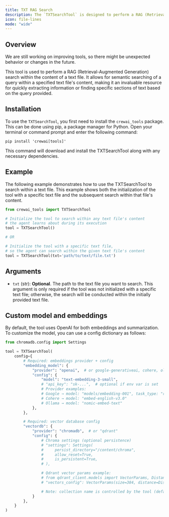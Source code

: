 ```yaml
---
title: TXT RAG Search
description: The `TXTSearchTool` is designed to perform a RAG (Retrieval-Augmented Generation) search within the content of a text file.
icon: file-lines
mode: "wide"
---
```


## Overview

<Note>
    We are still working on improving tools, so there might be unexpected behavior or changes in the future.
</Note>

This tool is used to perform a RAG (Retrieval-Augmented Generation) search within the content of a text file. 
It allows for semantic searching of a query within a specified text file's content, 
making it an invaluable resource for quickly extracting information or finding specific sections of text based on the query provided.

## Installation

To use the `TXTSearchTool`, you first need to install the `crewai_tools` package. 
This can be done using pip, a package manager for Python. 
Open your terminal or command prompt and enter the following command:

```shell
pip install 'crewai[tools]'
```

This command will download and install the TXTSearchTool along with any necessary dependencies.

## Example

The following example demonstrates how to use the TXTSearchTool to search within a text file. 
This example shows both the initialization of the tool with a specific text file and the subsequent search within that file's content.

```python Code
from crewai_tools import TXTSearchTool

# Initialize the tool to search within any text file's content 
# the agent learns about during its execution
tool = TXTSearchTool()

# OR

# Initialize the tool with a specific text file, 
# so the agent can search within the given text file's content
tool = TXTSearchTool(txt='path/to/text/file.txt')
```

## Arguments
- `txt` (str): **Optional**. The path to the text file you want to search. 
This argument is only required if the tool was not initialized with a specific text file; 
otherwise, the search will be conducted within the initially provided text file.

## Custom model and embeddings

By default, the tool uses OpenAI for both embeddings and summarization. 
To customize the model, you can use a config dictionary as follows:

```python Code
from chromadb.config import Settings

tool = TXTSearchTool(
    config={
        # Required: embeddings provider + config
        "embedding_model": {
            "provider": "openai",  # or google-generativeai, cohere, ollama, ...
            "config": {
                "model": "text-embedding-3-small",
                # "api_key": "sk-...",  # optional if env var is set
                # Provider examples:
                # Google → model: "models/embedding-001", task_type: "retrieval_document"
                # Cohere → model: "embed-english-v3.0"
                # Ollama → model: "nomic-embed-text"
            },
        },

        # Required: vector database config
        "vectordb": {
            "provider": "chromadb",  # or "qdrant"
            "config": {
                # Chroma settings (optional persistence)
                # "settings": Settings(
                #     persist_directory="/content/chroma",
                #     allow_reset=True,
                #     is_persistent=True,
                # ),

                # Qdrant vector params example:
                # from qdrant_client.models import VectorParams, Distance
                # "vectors_config": VectorParams(size=384, distance=Distance.COSINE),

                # Note: collection name is controlled by the tool (default: "rag_tool_collection").
            }
        },
    }
)
```